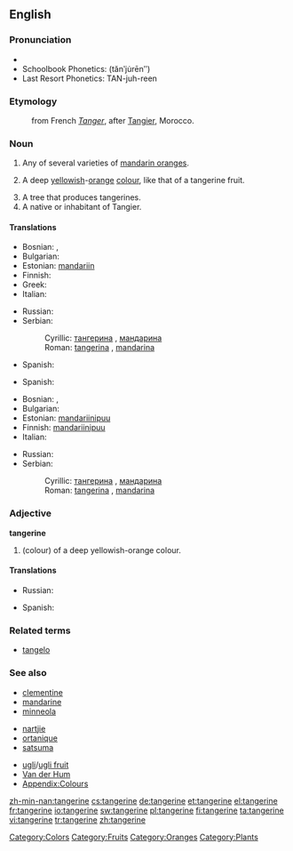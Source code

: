 {{wikipedia}}
==English==

===Pronunciation===
* {{IPA|/ˈtæn.ʤə.ˌɹin/}}
* Schoolbook Phonetics: (tănʹju̇rēnʺ)
* Last Resort Phonetics: TAN-juh-reen

===Etymology===
: from French ''[[Tanger]]'', after [[:w:Tangier|Tangier]], Morocco.

===Noun===
{{en-noun}}

# Any of several varieties of [[mandarin orange]]s.
# {{colour}} A deep [[yellow]]ish-[[orange]] [[colour]], like that of a tangerine fruit.
#: {{colour panel|2=F28500}}
# A tree that produces tangerines.
# A native or inhabitant of Tangier.

====Translations====
{{trans-top|fruit}}
* Bosnian: {{t-|bs|tangerina|f}}, {{t-|bs|mandarina|f}}
* Bulgarian: {{t+|bg|мандарина|f|sc=Cyrl}}
* Estonian: [[mandariin]]
* Finnish: {{t+|fi|mandariini}}
* Greek: {{t+|el|μανταρίνι|n|tr=mandarίni|sc=Grek}}
* Italian: {{t+|it|mandarino|m}}
{{trans-mid}}
* Russian: {{t|ru|мандарин|m|tr=mandarín|sc=Cyrl}}
* Serbian:
*: Cyrillic: [[тангерина]] {{f}}, [[мандарина]] {{f}}
*: Roman: [[tangerina]] {{f}}, [[mandarina]] {{f}}
* Spanish: {{t+|es|mandarina|f}}
{{trans-bottom}}

{{trans-top|colour}}
* Spanish: {{t+|es|naranja|m}}
{{trans-mid}}
{{trans-bottom}}

{{trans-top|tree}}
* Bosnian: {{t-|bs|tangerina|f}}, {{t-|bs|mandarina|f}}
* Bulgarian: {{t+|bg|мандарина|f|sc=Cyrl}}
* Estonian: [[mandariinipuu]]
* Finnish: [[mandariinipuu]]
* Italian: {{t+|it|mandarino|m}}
{{trans-mid}}
* Russian: {{t|ru|мандарин|m|tr=mandarín|sc=Cyrl}}
* Serbian:
*: Cyrillic: [[тангерина]] {{f}}, [[мандарина]] {{f}}
*: Roman: [[tangerina]] {{f}}, [[mandarina]] {{f}}
{{trans-bottom}}

{{trans-top|from Tangier}}
{{trans-mid}}
{{trans-bottom}}

===Adjective===
'''tangerine'''

# (colour) of a deep yellowish-orange colour.

====Translations====
{{trans-top|colour}}
* Russian: {{t|ru|мандариновый|tr=mandarínovyj|sc=Cyrl}}
{{trans-mid}}
* Spanish: {{t-|es|anaranjado|m}}
{{trans-bottom}}

===Related terms===
* [[tangelo]]

===See also===
{{top3}}
* [[clementine]]
* [[mandarine]]
* [[minneola]]
{{mid3}}
* [[nartjie]]
* [[ortanique]]
* [[satsuma]]
{{mid3}}
* [[ugli]]/[[ugli fruit]]
* [[Van der Hum]]
* [[Appendix:Colours]]
{{bottom}}

[[Category:Colors]]
[[Category:Fruits]]
[[Category:Oranges]]
[[Category:Plants]]

[[zh-min-nan:tangerine]]
[[cs:tangerine]]
[[de:tangerine]]
[[et:tangerine]]
[[el:tangerine]]
[[fr:tangerine]]
[[io:tangerine]]
[[sw:tangerine]]
[[pl:tangerine]]
[[fi:tangerine]]
[[ta:tangerine]]
[[vi:tangerine]]
[[tr:tangerine]]
[[zh:tangerine]]